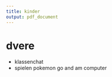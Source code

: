 ```yaml
---
title: kinder
output: pdf_document
---
```


# dvere
- klassenchat
- spielen pokemon go and am computer
